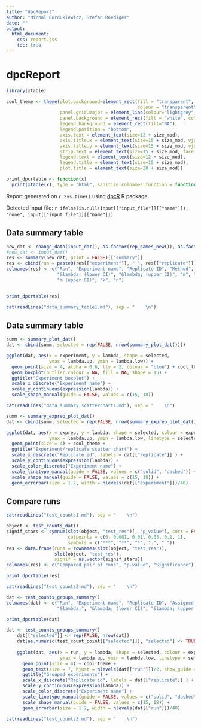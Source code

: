 ```yaml
---
title: "dpcReport"
author: "Michal Burdukiewicz, Stefan Roediger"
date: ""
output:
  html_document:
    css: report.css
    toc: true
---
```


# dpcReport

```r
library(xtable)

cool_theme <- theme(plot.background=element_rect(fill = "transparent",
                                                 colour = "transparent"),
                    panel.grid.major = element_line(colour="lightgrey", linetype = "dashed"),
                    panel.background = element_rect(fill = "white", colour = "black"),
                    legend.background = element_rect(fill="NA"),
                    legend.position = "bottom",
                    axis.text = element_text(size=12 + size_mod),
                    axis.title.x = element_text(size=15 + size_mod, vjust = -0.1), 
                    axis.title.y = element_text(size=15 + size_mod, vjust = 1),
                    strip.text = element_text(size=15 + size_mod, face = "bold"),
                    legend.text = element_text(size=12 + size_mod), 
                    legend.title = element_text(size=15 + size_mod),
                    plot.title = element_text(size=20 + size_mod))

print_dpcrtable <- function(x)
  print(xtable(x), type = "html", sanitize.colnames.function = function(x) x, digits = app_digits)
```

Report generated on `r Sys.time()` using [dpcR](http://github.com/michbur/dpcR) R package.  

Detected input file: `r ifelse(is.null(input[["input_file"]][["name"]]), "none", input[["input_file"]][["name"]])`.  

## Data summary table

```r
new_dat <- change_data(input_dat(), as.factor(rep_names_new()), as.factor(exp_names_new()))
#new_dat <- input_dat()
res <- summary(new_dat, print = FALSE)[["summary"]]
res <- cbind(run = paste0(res[["experiment"]], ".", res[["replicate"]]), res)
colnames(res) <- c("Run", "Experiment name", "Replicate ID", "Method", "&lambda;", 
                   "&lambda; (lower CI)", "&lambda; (upper CI)", "m", "m (lower CI)", 
                   "m (upper CI)", "k", "n")


print_dpcrtable(res)
```


```r
cat(readLines("data_summary_table1.md"), sep = "    \n")
```

## Data summary table

```r
summ <- summary_plot_dat()
dat <- cbind(summ, selected = rep(FALSE, nrow(summary_plot_dat())))

ggplot(dat, aes(x = experiment, y = lambda, shape = selected,
                ymax = lambda.up, ymin = lambda.low)) +
  geom_point(size = 4, alpha = 0.6, lty = 2, colour = "blue") + cool_theme +
  geom_boxplot(outlier.colour = NA, fill = NA, shape = 15) + 
  ggtitle("Experiment boxplot") +
  scale_x_discrete("Experiment name") +
  scale_y_continuous(expression(lambda)) + 
  scale_shape_manual(guide = FALSE, values = c(15, 18))
```

```r
cat(readLines("data_summary_scatterchart1.md"), sep = "    \n")
```

```r
summ <- summary_exprep_plot_dat()
dat <- cbind(summ, selected = rep(FALSE, nrow(summary_exprep_plot_dat())))

ggplot(dat, aes(x = exprep, y = lambda, shape = selected, colour = experiment,
                ymax = lambda.up, ymin = lambda.low, linetype = selected)) +
  geom_point(size = 4) + cool_theme +
  ggtitle("Experiment/replicate scatter chart") +
  scale_x_discrete("Replicate id", labels = dat[["replicate"]] ) +
  scale_y_continuous(expression(lambda)) + 
  scale_color_discrete("Experiment name") +
  scale_linetype_manual(guide = FALSE, values = c("solid", "dashed")) + 
  scale_shape_manual(guide = FALSE, values = c(15, 18)) + 
  geom_errorbar(size = 1.2, width = nlevels(dat[["experiment"]])/40)
```

## Compare runs

```r
cat(readLines("test_counts1.md"), sep = "    \n")
```

```r
object <- test_counts_dat()
signif_stars <- symnum(slot(object, "test_res")[, "p_value"], corr = FALSE, na = FALSE, 
                       cutpoints = c(0, 0.001, 0.01, 0.05, 0.1, 1), 
                       symbols = c("***", "**", "*", ".", " "))
res <- data.frame(runs = rownames(slot(object, "test_res")), 
                  slot(object, "test_res"), 
                  signif = as.vector(signif_stars))
colnames(res) <- c("Compared pair of runs", "p-value", "Significance")

print_dpcrtable(res)
```

```r
cat(readLines("test_counts2.md"), sep = "    \n")
```

```r
dat <- test_counts_groups_summary()
colnames(dat) <- c("Run", "Experiment name", "Replicate ID", "Assigned group",
                   "&lambda;", "&lambda; (lower CI)", "&lambda; (upper CI)", "k", "n")

print_dpcrtable(dat)
```

```r
dat <- test_counts_groups_summary()
    dat[["selected"]] <- rep(FALSE, nrow(dat))
    dat[as.numeric(test_count_point[["selected"]]), "selected"] <- TRUE
    
    ggplot(dat, aes(x = run, y = lambda, shape = selected, colour = experiment,
                    ymax = lambda.up, ymin = lambda.low, linetype = selected, label = group)) +
      geom_point(size = 4) + cool_theme +
      geom_text(size = 7, hjust = nlevels(dat[["run"]])/2, show_guide = FALSE) +
      ggtitle("Grouped experiments") +
      scale_x_discrete("Replicate id", labels = dat[["replicate"]] ) +
      scale_y_continuous(expression(lambda)) + 
      scale_color_discrete("Experiment name") +
      scale_linetype_manual(guide = FALSE, values = c("solid", "dashed")) + 
      scale_shape_manual(guide = FALSE, values = c(15, 18)) + 
      geom_errorbar(size = 1.2, width = nlevels(dat[["run"]])/40)
```

```r
cat(readLines("test_counts3.md"), sep = "    \n")
```